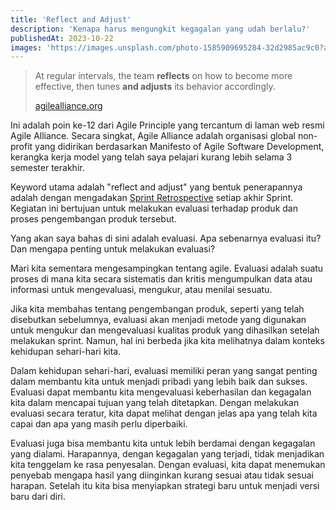 ```yaml
---
title: 'Reflect and Adjust'
description: 'Kenapa harus mengungkit kegagalan yang udah berlalu?'
publishedAt: 2023-10-22
images: 'https://images.unsplash.com/photo-1585909695284-32d2985ac9c0?auto=format&fit=crop&q=80&w=1470&ixlib=rb-4.0.3&ixid=M3wxMjA3fDB8MHxwaG90by1wYWdlfHx8fGVufDB8fHx8fA%3D%3D'
---
```


> At regular intervals, the team **reflects** on how to become more effective, then tunes **and adjusts** its behavior accordingly.
>
> [agilealliance.org](agilealliance.org)

Ini adalah poin ke-12 dari Agile Principle yang tercantum di laman web resmi Agile Alliance. Secara singkat, Agile Alliance adalah organisasi global non-profit yang didirikan berdasarkan Manifesto of Agile Software Development, kerangka kerja model yang telah saya pelajari kurang lebih selama 3 semester terakhir.

Keyword utama adalah "reflect and adjust" yang bentuk penerapannya adalah dengan mengadakan [Sprint Retrospective](https://www.scrum.org/resources/what-is-a-sprint-retrospective) setiap akhir Sprint. Kegiatan ini bertujuan untuk melakukan evaluasi terhadap produk dan proses pengembangan produk tersebut.

Yang akan saya bahas di sini adalah evaluasi. Apa sebenarnya evaluasi itu? Dan mengapa penting untuk melakukan evaluasi?

Mari kita sementara mengesampingkan tentang agile. Evaluasi adalah suatu proses di mana kita secara sistematis dan kritis mengumpulkan data atau informasi untuk mengevaluasi, mengukur, atau menilai sesuatu.

Jika kita membahas tentang pengembangan produk, seperti yang telah disebutkan sebelumnya, evaluasi akan menjadi metode yang digunakan untuk mengukur dan mengevaluasi kualitas produk yang dihasilkan setelah melakukan sprint. Namun, hal ini berbeda jika kita melihatnya dalam konteks kehidupan sehari-hari kita.

Dalam kehidupan sehari-hari, evaluasi memiliki peran yang sangat penting dalam membantu kita untuk menjadi pribadi yang lebih baik dan sukses. Evaluasi dapat membantu kita mengevaluasi keberhasilan dan kegagalan kita dalam mencapai tujuan yang telah ditetapkan. Dengan melakukan evaluasi secara teratur, kita dapat melihat dengan jelas apa yang telah kita capai dan apa yang masih perlu diperbaiki.

Evaluasi juga bisa membantu kita untuk lebih berdamai dengan kegagalan yang dialami. Harapannya, dengan kegagalan yang terjadi, tidak menjadikan kita tenggelam ke rasa penyesalan. Dengan evaluasi, kita dapat menemukan penyebab mengapa hasil yang diinginkan kurang sesuai atau tidak sesuai harapan. Setelah itu kita bisa menyiapkan strategi baru untuk menjadi versi baru dari diri.
